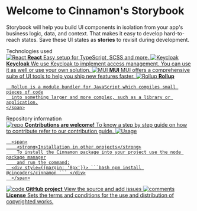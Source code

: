 
<Meta title='About/Introduction' />

<style>
  {`
    .subheading {
      --mediumdark: '#999999';
      font-weight: 700;
      font-size: 13px;
      color: #999;
      letter-spacing: 6px;
      line-height: 24px;
      text-transform: uppercase;
      margin-bottom: 12px;
      margin-top: 40px;
    }

    .link-list {
      display: grid;
      grid-template-columns: 1fr;
      grid-template-rows: 1fr 1fr;
      row-gap: 10px;
    }

    @media (min-width: 620px) {
      .link-list {
        row-gap: 20px;
        column-gap: 20px;
        grid-template-columns: 1fr 1fr;
      }
    }

    @media all and (-ms-high-contrast:none) {
    .link-list {
        display: -ms-grid;
        -ms-grid-columns: 1fr 1fr;
        -ms-grid-rows: 1fr 1fr;
      }
    }

    .link-item {
      display: block;
      padding: 20px;
      border: 1px solid #00000010;
      border-radius: 5px;
      transition: background 150ms ease-out, border 150ms ease-out, transform 150ms ease-out;
      color: #333333;
      display: flex;
      align-items: flex-start;
    }

    .link-item:hover {
      border-color: #1EA7FD50;
      transform: translate3d(0, -3px, 0);
      box-shadow: rgba(0, 0, 0, 0.08) 0 3px 10px 0;
    }

    .link-item:active {
      border-color: #1EA7FD;
      transform: translate3d(0, 0, 0);
    }

    .link-item strong {
      font-weight: 700;
      display: block;
      margin-bottom: 2px;
    }

    .link-item img {
      height: 40px;
      width: 40px;
      margin-right: 15px;
      flex: none;
    }

    .link-item span,
    .link-item p {
      margin: 0;
      font-size: 14px;
      line-height: 20px;
    }

  `}
</style>

# Welcome to Cinnamon's Storybook

Storybook will help you build UI components in isolation from your app's business logic, data, and context.
That makes it easy to develop hard-to-reach states. Save these UI states as **stories** to revisit during development.

<div className='subheading'>Technologies used</div>

<div className='link-list'>
  <a className='link-item' href='https://react.dev/' target='_blank'>
    <img src={ReactImg} alt='React' />
    <span>
      <strong>React</strong>
      Easy setup for TypeScript, SCSS and more.
    </span>
  </a>
  <a className='link-item' href='https://www.keycloak.org/' target='_blank'>
    <img src={KeycloakImg} alt='Keycloak' />
    <span>
      <strong>Keycloak</strong>
      We use Keycloak to implement access management. You can use it as well or use
      your own solution.
    </span>
  </a>
  <a
    className='link-item'
    href='https://mui.com/'
    target='_blank'
  >
    <img src={MUIimg} alt='MUI' />
    <span>
      <strong>MUI</strong>
     MUI offers a comprehensive suite of UI tools to help you ship new features
      faster.
    </span>
  </a>
  <a className='link-item' href='https://rollupjs.org/guide/en/' target='_blank'>
    <img src={RollupImg} alt='Rollup' />
    <span>
      <strong>Rollup</strong>

      Rollup is a module bundler for JavaScript which compiles small pieces of code
      into something larger and more complex, such as a library or application.
    </span>

  </a>
</div>

<div className='subheading'>Repository information</div>

<div className='link-list'>
  <a className='link-item' href='.github/CONTRIBUTING.md' target='_blank'>
    <img src={Comments} alt='repo' />
    <span>
      <strong>Contributions are welcome!</strong>
      To know a step by step guide on how to contribute
      refer to our contribution guide.
    </span>
  </a>
  <a className='link-item' href='https://nodejs.org/' target='_blank'>
    <img src={InstallIcon} alt='Usage' />

      <span>
        <strong>Installation in other projects</strong>
        To install the Cinnamon package into your project use the node package manager
        and run the command:
      <div style={{margin: '8px'}}> ```bash npm install @cincoders/cinnamon ``` </div>
      </span>

  </a>
  <a
    className='link-item'
    href='https://github.com/storybookjs/storybook'
    target='_blank'
  >
    <img src={GitImg} alt='code' />
    <span>
      <strong>GitHub project</strong>
      View the source and add issues
    </span>
  </a>
  <a
    className='link-item'
    href='https://github.com/CinCoders/cinnamon/blob/main/LICENSE'
    target='_blank'
  >
    <img src={LicenseImg} alt='comments' />
    <span>
      <strong>License</strong>
      Sets the terms and conditions for the use and distribution of copyrighted works.
    </span>
  </a>
</div>
